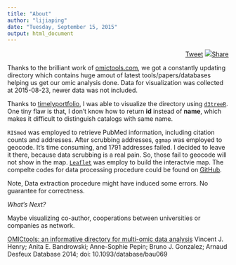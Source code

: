 ```yaml
---
title: "About"
author: "lijiaping"
date: "Tuesday, September 15, 2015"
output: html_document
---
```


<script>!function(d,s,id){var js,fjs=d.getElementsByTagName(s)[0],p=/^http:/.test(d.location)?'http':'https';if(!d.getElementById(id)){js=d.createElement(s);js.id=id;js.src=p+'://platform.twitter.com/widgets.js';fjs.parentNode.insertBefore(js,fjs);}}(document, 'script', 'twitter-wjs');</script>
<script>
function share(){window.open('http://v.t.sina.com.cn/share/share.php?title=' + document.title + '%20@gahoolee&url=' + encodeURIComponent(location.href) + '&source=bookmark','_blank','')}
</script>

<div style="text-align:right">
<a href="https://twitter.com/share" class="twitter-share-button" data-via="gahoo_lee" target="_blank">Tweet</a>
<a href="#" onclick="share()" ><img src="http://weibo.com/favicon.ico" />Share</a>
</div>

Thanks to the brilliant work of [omictools.com](http://omictools.com), we got a constantly updating directory which contains huge amout of latest tools/papers/databases helping us get our omic analysis done. Data for visualization was collected at 2015-08-23, newer data was not included.

Thanks to [timelyportfolio](https://twitter.com/timelyportfolio), I was able to visualize the directory using [`d3treeR`](http://www.buildingwidgets.com/blog/2015/7/22/week-29-d3treer-v2). One tiny flaw is that, I don't know how to return **id** instead of **name**, which makes it difficult to distinguish catalogs with same name.

`RISmed` was employed to retrieve PubMed information, including citation counts and addresses. After scrubbing addresses, `ggmap` was employed to geocode. It's time consuming, and 1791 addresses failed. I decided to leave it there, because data scrubbing is a real pain. So, those fail to geocode will not show in the map. [`Leaflet`](https://rstudio.github.io/leaflet/) was employ to build the interactvie map. The compelte codes for data processing procedure could be found on [GitHub](https://github.com/gahoo/omictools_viz/).

Note, Data extraction procedure might have induced some errors. No guarantee for correctness.

_What's Next?_

Maybe visualizing co-author, cooperations between universities or companies as network.

[OMICtools: an informative directory for multi-omic data analysis](http://database.oxfordjournals.org/content/2014/bau069.long)
Vincent J. Henry; Anita E. Bandrowski; Anne-Sophie Pepin; Bruno J. Gonzalez; Arnaud Desfeux
Database 2014; doi: 10.1093/database/bau069
